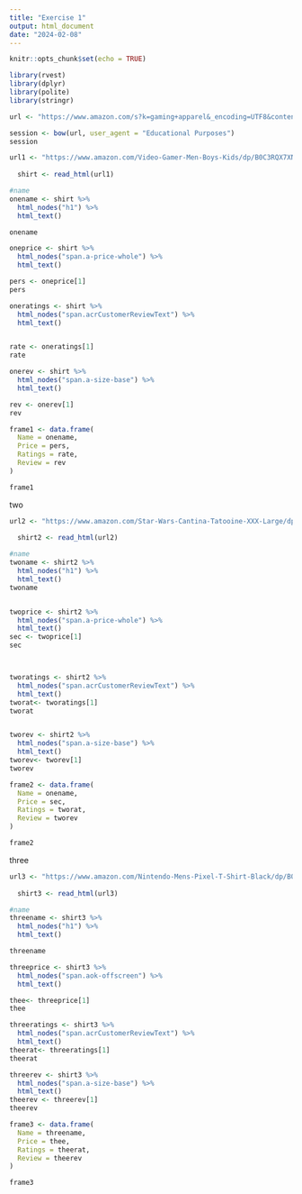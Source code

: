 ```yaml
---
title: "Exercise 1"
output: html_document
date: "2024-02-08"
---
```


```r
knitr::opts_chunk$set(echo = TRUE)
```


```r
library(rvest)
library(dplyr)
library(polite)
library(stringr)

url <- "https://www.amazon.com/s?k=gaming+apparel&_encoding=UTF8&content-id=amzn1.sym.09483392-9ac6-434a-a3d7-39d83662f54a&pd_rd_r=6f89a4d5-dba2-4e55-a1a2-d96e1f4ed24a&pd_rd_w=ZcbTl&pd_rd_wg=Mi21M&pf_rd_p=09483392-9ac6-434a-a3d7-39d83662f54a&pf_rd_r=54Y32N62KZ83MAZMBG55&ref=pd_gw_unk"

session <- bow(url, user_agent = "Educational Purposes")
session
```



```r
url1 <- "https://www.amazon.com/Video-Gamer-Men-Boys-Kids/dp/B0C3RQX7XN/ref=sr_1_1_sspa?_encoding=UTF8&content-id=amzn1.sym.09483392-9ac6-434a-a3d7-39d83662f54a&keywords=gaming+apparel&pd_rd_r=6f89a4d5-dba2-4e55-a1a2-d96e1f4ed24a&pd_rd_w=ZcbTl&pd_rd_wg=Mi21M&pf_rd_p=09483392-9ac6-434a-a3d7-39d83662f54a&pf_rd_r=54Y32N62KZ83MAZMBG55&qid=1707353481&sr=8-1-spons&sp_csd=d2lkZ2V0TmFtZT1zcF9hdGY&psc=1"
  
  shirt <- read_html(url1)

#name
onename <- shirt %>%
  html_nodes("h1") %>%
  html_text()

onename
```


```r
oneprice <- shirt %>%
  html_nodes("span.a-price-whole") %>%
  html_text()

pers <- oneprice[1]
pers
```


```r
oneratings <- shirt %>%
  html_nodes("span.acrCustomerReviewText") %>%
  html_text()


rate <- oneratings[1]
rate
```


```r
onerev <- shirt %>%
  html_nodes("span.a-size-base") %>%
  html_text()

rev <- onerev[1]
rev
```



```r
frame1 <- data.frame(
  Name = onename, 
  Price = pers, 
  Ratings = rate,
  Review = rev
)

frame1

```


two

```r
url2 <- "https://www.amazon.com/Star-Wars-Cantina-Tatooine-XXX-Large/dp/B07Q9XW328/ref=sr_1_2?_encoding=UTF8&content-id=amzn1.sym.09483392-9ac6-434a-a3d7-39d83662f54a&keywords=gaming+apparel&pd_rd_r=6f89a4d5-dba2-4e55-a1a2-d96e1f4ed24a&pd_rd_w=ZcbTl&pd_rd_wg=Mi21M&pf_rd_p=09483392-9ac6-434a-a3d7-39d83662f54a&pf_rd_r=54Y32N62KZ83MAZMBG55&qid=1707353481&sr=8-2"
  
  shirt2 <- read_html(url2)

#name
twoname <- shirt2 %>%
  html_nodes("h1") %>%
  html_text()
twoname 


twoprice <- shirt2 %>%
  html_nodes("span.a-price-whole") %>%
  html_text()
sec <- twoprice[1]
sec



tworatings <- shirt2 %>%
  html_nodes("span.acrCustomerReviewText") %>%
  html_text()
tworat<- tworatings[1]
tworat


tworev <- shirt2 %>%
  html_nodes("span.a-size-base") %>%
  html_text()
tworev<- tworev[1]
tworev
```


```r
frame2 <- data.frame(
  Name = onename, 
  Price = sec, 
  Ratings = tworat,
  Review = tworev
)

frame2
```

three


```r
url3 <- "https://www.amazon.com/Nintendo-Mens-Pixel-T-Shirt-Black/dp/B01IIHM20W/ref=sr_1_3?_encoding=UTF8&content-id=amzn1.sym.09483392-9ac6-434a-a3d7-39d83662f54a&keywords=gaming+apparel&pd_rd_r=6f89a4d5-dba2-4e55-a1a2-d96e1f4ed24a&pd_rd_w=ZcbTl&pd_rd_wg=Mi21M&pf_rd_p=09483392-9ac6-434a-a3d7-39d83662f54a&pf_rd_r=54Y32N62KZ83MAZMBG55&qid=1707353481&sr=8-3"
  
  shirt3 <- read_html(url3)

#name
threename <- shirt3 %>%
  html_nodes("h1") %>%
  html_text()

threename
```


```r
threeprice <- shirt3 %>%
  html_nodes("span.aok-offscreen") %>%
  html_text()

thee<- threeprice[1]
thee
```


```r
threeratings <- shirt3 %>%
  html_nodes("span.acrCustomerReviewText") %>%
  html_text()
theerat<- threeratings[1]
theerat
```


```r
threerev <- shirt3 %>%
  html_nodes("span.a-size-base") %>%
  html_text()
theerev <- threerev[1]
theerev
```

```r
frame3 <- data.frame(
  Name = threename, 
  Price = thee, 
  Ratings = theerat,
  Review = theerev
)

frame3
```


